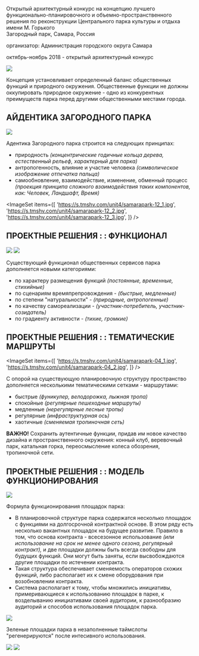 
<Title>ЗАГОРОДНЫЙ ПАРК : : САМАРА</Title>

Открытый архитектурный конкурс на концепцию лучшего функционально-планировочного и объемно-пространственного
решения по реконструкции Центрального парка культуры и отдыха имени М. Горького<br/>
Загородный парк, Самара, Россия

организатор: Администрация городского округа Самара

октябрь-ноябрь 2018 - открытый архитектурный конкурс


<Image src='https://s.tmshv.com/unit4/samarapark-01.jpg'/>

Концепция установливает определенный баланс общественных функций и природного окружения.
Общественные функции не должны оккупировать природное окружение - одно из конкурентных
преимуществ парка перед другими общественными местами города.

## АЙДЕНТИКА ЗАГОРОДНОГО ПАРКА

<Image src='https://s.tmshv.com/unit4/samarapark-07.jpg'/>

Aдентика Загородного парка строится на следующих принципах:
- природность *(концентрические годичные кольца дерева, естественный рельеф, характерный для парка)*
- антропогенность, влияние и участие человека *(символическое изображение отпечатка пальца)*
- самообновление, взаимодействие, изменение, обменный процесс *(проекция принципа сложного
  взаимодействия таких компонентов, как: Человек, Ландшафт, Время)*

<ImageSet
    items={[
        'https://s.tmshv.com/unit4/samarapark-12_1.jpg',
        'https://s.tmshv.com/unit4/samarapark-12_2.jpg',
        'https://s.tmshv.com/unit4/samarapark-12_3.jpg',
    ]}
/>

## ПРОЕКТНЫЕ РЕШЕНИЯ : : ФУНКЦИОНАЛ

<Image src='https://s.tmshv.com/unit4/samarapark-02.jpg'/>
<Image src='https://s.tmshv.com/unit4/samarapark-03.jpg'/>

Существующий функционал общественных сервисов парка дополняется новыми категориями:

- по характеру размещения функций *(постоянные, временные, стихийные)*
- по сценариям времяпрепровождения - *(быстрые, медленные)*
- по степени "натуральности" - *(природные, антропогенные)*
- по качеству самореализации - *(участник-потребитель, участник-созидатель)*
- по градиенту активности - *(тихие, громкие)*


## ПРОЕКТНЫЕ РЕШЕНИЯ : : ТЕМАТИЧЕСКИЕ МАРШРУТЫ

<ImageSet
    items={[
        'https://s.tmshv.com/unit4/samarapark-04_1.jpg',
        'https://s.tmshv.com/unit4/samarapark-04_2.jpg',
    ]}
/>


С опорой на существующую планировочную структуру пространство дополняется несколькими тематическими сетками - маршрутами:
- быстрые *(фуникулер, велодорожка, лыжная тропа)*
- спокойные *(регулярные пешеходные маршруты)*
- медленные *(нерегулярные лесные тропы)*
- регулярные *(инфраструктурная ось)*
- хаотичные *(сменяемая тропиночная сеть)*

**ВАЖНО!** Сохранить аутентичные функции, придав им новое качество дизайна и пространственного окружения: конный клуб, веревочный парк, катальная горка, переосмысление колеса обозрения, тропиночной сети.


## ПРОЕКТНЫЕ РЕШЕНИЯ : : МОДЕЛЬ ФУНКЦИОНИРОВАНИЯ

<Image src='https://s.tmshv.com/unit4/samarapark-05.jpg'/>

Формула функционирования площадок парка:
- В планировочной структуре парка содержатся несколько площадок с функциями на долгосрочной
  контрактной основе. В этом ряду есть несколько вакантных площадок на будущее развитие.
  Правило в том, что основа контракта - всесезонное использование *(или использование на
  срок не менее одного сезона, регулярный контракт),* и две площадки должны быть всегда свободны
  для будущих функций. Они могут быть заняты, если высвобождаются другие площадки по истечении контракта.
- Такая структура обеспечивает сменяемость операторов схожих функций, либо располагает их
  к смене оборудования при возобновлении контракта.
- Cистема располагает к тому, чтобы множились инициативы, примеривающиеся к использованию
  площадок в парке, к возделыванию инициативами своей аудитории,
  к разнообразию аудиторий и способов использования площадок парка.

<Image src='https://s.tmshv.com/unit4/samarapark-06.jpg'/>

Зеленые площадки парка в незаполненные таймслоты "регенерируются" после интесивного использования.

<Image src='https://s.tmshv.com/unit4/samarapark-09.jpg'/>
<ImageSet
    items={[
        'https://s.tmshv.com/unit4/samarapark-11_1.jpg',
        'https://s.tmshv.com/unit4/samarapark-11_2.jpg',
    ]}
/>
<Image src='https://s.tmshv.com/unit4/samarapark-10.jpg'/>